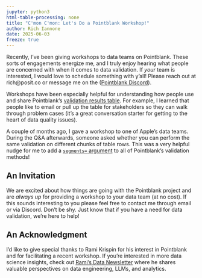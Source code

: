 ```yaml
---
jupyter: python3
html-table-processing: none
title: "C'mon C'mon: Let's Do a Pointblank Workshop!"
author: Rich Iannone
date: 2025-06-03
freeze: true
---
```


Recently, I've been giving workshops to data teams on Pointblank. These sorts of engagements
energize me, and I truly enjoy hearing what people are concerned with when it comes to data
validation. If *your* team is interested, I would love to schedule something with y'all! Please
reach out at rich@posit.co or message me on the ([Pointblank Discord](https://discord.com/invite/YH7CybCNCQ)).

Workshops have been especially helpful for understanding how people use and share Pointblank's
[validation results table](../../user-guide/index.qmd). For example, I learned that people like to
email or pull up the table for stakeholders so they can walk through problem cases (it's a great
conversation starter for getting to the heart of data quality issues).

A couple of months ago, I gave a workshop to one of Apple's data teams. During the Q&A afterwards,
someone asked whether you can perform the same validation on different chunks of table rows. This
was a very helpful nudge for me to add a [`segments=` argument](../../user-guide/segmentation.qmd)
to all of Pointblank's validation methods!

## An Invitation

We are excited about how things are going with the Pointblank project and are *always up* for
providing a workshop to your data team (at no cost). If this sounds interesting to you please feel
free to contact me through email or via Discord. Don't be shy. Just know that if you have a need for
data validation, we're here to help!

## An Acknowledgment

I'd like to give special thanks to Rami Krispin for his interest in Pointblank and for facilitating
a recent workshop. If you're interested in more data science insights, check out
[Rami's Data Newsletter](https://ramikrispin.substack.com) where he shares valuable perspectives
on data engineering, LLMs, and analytics.
